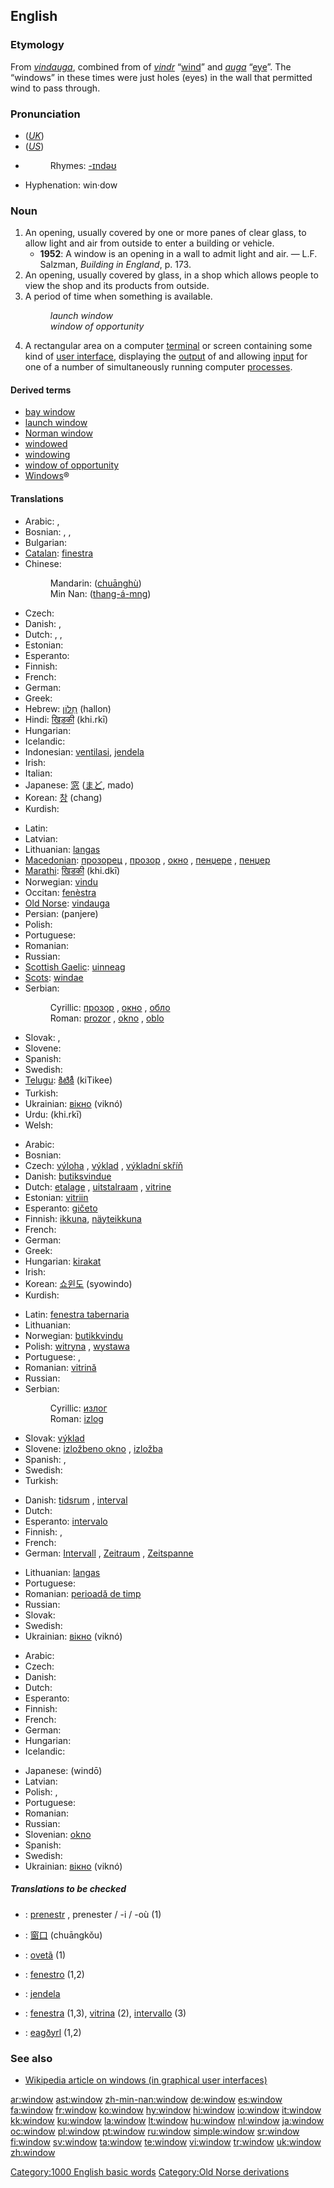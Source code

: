 {{wikipedia|window (disambiguation)}}
==English==

{{rank|write|caught|below|653|window|instead|giving|presence}}

===Etymology===
From {{ON.}} ''[[vindauga]]'', combined from of ''[[vindr]]'' “[[wind#Noun|wind]]” and ''[[auga]]'' “[[eye]]”. The “windows” in these times were just holes (eyes) in the wall that permitted wind to pass through.

===Pronunciation===
*(''[[Received Pronunciation|UK]]'') {{IPA|/ˈwɪndəʊ/}}
*(''[[General American|US]]'') {{IPA|/ˈwɪndoʊ/}}
*{{audio|en-us-window.ogg|Audio (US)}}
*:Rhymes: [[Rhymes:English:-ɪndəʊ|-ɪndəʊ]]
*Hyphenation: win·dow

===Noun===
{{wikipedia}}
{{en-noun}}

# An opening, usually covered by one or more panes of clear glass, to allow light and air from outside to enter a building or vehicle.
#* '''1952''': A window is an opening in a wall to admit light and air. &mdash; L.F. Salzman, ''Building in England'', p. 173.
# An opening, usually covered by glass, in a shop which allows people to view the shop and its products from outside.
# A period of time when something is available.
#: ''launch window''
#: ''window of opportunity''
# {{GUI}} A rectangular area on a computer [[terminal]] or screen containing some kind of [[user interface]], displaying the [[output]] of and allowing [[input]] for one of a number of simultaneously running computer [[process]]es.

====Derived terms====
*[[bay window]]
*[[launch window]]
*[[Norman window]]
*[[windowed]]
*[[windowing]]
*[[window of opportunity]]
*[[Windows]]&reg;<!--operating system-->

====Translations====
{{trans-top|opening for light and air}}
* Arabic: {{t-|ar|شباك|m|tr=šubbāk|sc=ARchar}}, {{t-|ar|نافذة|f|tr=nāfiða|sc=ARchar}}
* Bosnian: {{t-|bs|prozor|m}}, {{t-|bs|okno|n}}, {{t-|bs|pendžer|m}}
* Bulgarian: {{t+|bg|прозорец|m|tr=prozorets|sc=Cyrl}}
* [[Catalan]]: [[finestra]] {{f}}
* Chinese:
*: Mandarin: {{zh-ts|[[窗戶]]|[[窗户]]}} ([[chuānghù]])
*: Min Nan: {{zh-ts|[[窗仔門]]|[[窗仔门]]}} ([[thang-á-mn̂g|thang-á-mn{{unicode|̂}}g]])
* Czech: {{t-|cs|okno|n}}
* Danish: {{t+|da|vindue|n}}, {{t-|da|rude|c}}
* Dutch: {{t+|nl|raam|n}}, {{t+|nl|venster|n}}, {{t+|nl|ruit|f}}
* Estonian: {{t+|et|aken|f}}
* Esperanto: {{t+|eo|fenestro|xs=Esperanto}}
* Finnish: {{t+|fi|ikkuna}}
* French: {{t+|fr|fenêtre|f}}
* German: {{t+|de|Fenster|n}}
* Greek: {{t+|el|παράθυρο|n|tr=paráthiro|sc=Grek}}
* Hebrew: [[חלון|חַלּוֹן]] (hallon) {{m}}
* Hindi: [[खिड़की]] (khi.rkī) {{f}}
* Hungarian: {{t+|hu|ablak}}
* Icelandic: {{t+|is|gluggi|m}}
* Indonesian: [[ventilasi]], [[jendela]]
* Irish: {{t-|ga|fuinneog|f|xs=Irish}}
* Italian: {{t+|it|finestra|f}}
* Japanese: [[窓]] ([[まど]], mado)
* Korean: [[창]] (chang)
* Kurdish: {{t+|ku|په‌نجه‌ره‌|sc=KUchar}}
{{trans-mid}}
* Latin: {{t+|la|fenestra|f}}
* Latvian: {{t-|lv|logs|m|xs=Latvian}}
* Lithuanian: [[langas]] {{m}}
* [[Macedonian]]: [[прозорец]] {{m}}, [[прозор]] {{m}}, [[окно]] {{n}}, [[пенџере]] {{n}}, [[пенџер]] {{m}}
* [[Marathi]]: [[खिडकी]] (khi.dkī)
* Norwegian: [[vindu]] {{n}}
* Occitan: [[fenèstra]] {{f}}
* [[Old Norse]]: [[vindauga]] {{n}}
* Persian: {{FAchar|[[پنجره]]}} (panjere)
* Polish: {{t+|pl|okno|n}}
* Portuguese: {{t+|pt|janela|f}}
* Romanian: {{t-|ro|fereastră|f}}
* Russian: {{t+|ru|окно|n|tr=oknó|sc=Cyrl}}
* [[Scottish Gaelic]]: [[uinneag]] {{f}}
* [[Scots]]: [[windae]]
* Serbian:
*: Cyrillic: [[прозор#Serbian|прозор]] {{m}}, [[окно#Serbian|окно]] {{n}}, [[обло]] {{n}}
*: Roman: [[prozor#Serbian|prozor]] {{m}}, [[okno#Serbian|okno]] {{n}}, [[oblo]] {{n}}
* Slovak: {{t-|sk|okno|n}}, {{t-|sk|oblok|m}}
* Slovene: {{t+|sl|okno|n}}
* Spanish: {{t+|es|ventana|f}}
* Swedish: {{t+|sv|fönster|n}}
* [[Telugu]]: [[కిటికీ]] (kiTikee)
* Turkish: {{t+|tr|pencere}}
* Ukrainian: [[вікно]] (viknó) {{n}}
* Urdu: {{URchar|[[کھڑکی]]}} (khi.rkī) {{f}}
* Welsh: {{t-|cy|ffenest|f|xs=Welsh}}
{{trans-bottom}}

{{trans-top|shop window}}
* Arabic: {{t-|ar|شباك|m|tr=šubbāk|sc=ARchar}}
* Bosnian: {{t-|bs|izlog|m}}
* Czech: [[výloha]] {{f}}, [[výklad]] {{m}}, [[výkladní skříň]] {{f}}
* Danish: [[butiksvindue]] {{n}}
* Dutch: [[etalage]] {{f}}, [[uitstalraam]] {{n}}, [[vitrine#Dutch|vitrine]] {{f}}
* Estonian: [[vitriin]] {{f}}
* Esperanto: [[gičeto]]
* Finnish: [[ikkuna]], [[näyteikkuna]]
* French: {{t+|fr|vitrine|f}}
* German: {{t-|de|Schaufenster|n}}
* Greek: {{t+|el|βιτρίνα|f|tr=vitrína|sc=Grek}}
* Hungarian: [[kirakat]]
* Irish: {{t-|ga|fuinneog|f|xs=Irish}}
* Korean: [[쇼윈도]] (syowindo)
* Kurdish: {{KUchar|[[په‌نجه‌ره‌]]}}
{{trans-mid}}
* Latin: [[fenestra tabernaria]]
* Lithuanian: {{t-|lt|vitrina|f|xs=Lithuanian}}
* Norwegian: [[butikkvindu]] {{n}}
* Polish: [[witryna]] {{f}}, [[wystawa]] {{f}}
* Portuguese: {{t+|pt|montra|f}}, {{t-|pt|vitrina|f}}
* Romanian: [[vitrină]] {{f}}
* Russian: {{t-|ru|витрина|f|tr=vitrína|sc=Cyrl}}
* Serbian:
*: Cyrillic: [[излог#Serbian|излог]] {{m}}
*: Roman: [[izlog#Serbian|izlog]] {{m}}
* Slovak: [[výklad#Slovak|výklad]] {{m}}
* Slovene: [[izložbeno okno]] {{n}}, [[izložba]] {{f}}
* Spanish: {{t+|es|escaparate|m}}, {{t+|es|vitrina|f}}
* Swedish: {{t+|sv|skyltfönster|n}}
* Turkish: {{t+|tr|vitrin}}
{{trans-bottom}}

{{trans-top|period of time}}
* Danish: [[tidsrum]] {{n}}, [[interval]] {{n}}
* Dutch: {{t+|nl|interval|n}}
* Esperanto: [[intervalo]]
* Finnish: {{t+|fi|jakso}}, {{t+|fi|ikkuna}}
* French: {{t+|fr|fenêtre|f}}
* German: [[Intervall]] {{n}}, [[Zeitraum]] {{m}}, [[Zeitspanne]] {{f}}
{{trans-mid}}
* Lithuanian: [[langas]] {{m}}
* Portuguese: {{t+|pt|janela|f}}
* Romanian: [[perioadă de timp]] {{f}}
* Russian: {{t+|ru|окно|n|tr=oknó|sc=Cyrl}}
* Slovak: {{t-|sk|okno|n}}
* Swedish: {{t+|sv|fönster|n}}
* Ukrainian: [[вікно]] (viknó) {{n}}
{{trans-bottom}}

{{trans-top|area on a computer screen}}
* Arabic: {{t-|ar|نافذة|f|tr=nāfiða|sc=ARchar}}
* Czech: {{t-|cs|okno|n}}
* Danish: {{t+|da|vindue|n}}
* Dutch: {{t+|nl|venster|n}}
* Esperanto: {{t+|eo|fenestro|xs=Esperanto}}
* Finnish: {{t+|fi|ikkuna}}
* French: {{t+|fr|fenêtre|f}}
* German: {{t+|de|Fenster|n}}
* Hungarian: {{t+|hu|ablak}}
* Icelandic: {{t+|is|gluggi|m}}
{{trans-mid}}
* Japanese: {{t-|ja|ウィンドウ|sc=Jpan}} (windō)
* Latvian: {{t-|lv|logs|m|xs=Latvian}}
* Polish: {{t+|pl|okno|n}}, {{t+|pl|okienko|n}}
* Portuguese: {{t+|pt|janela|f}}
* Romanian: {{t-|ro|fereastră|f}}
* Russian: {{t+|ru|окно|n|tr=oknó|sc=Cyrl}}
* Slovenian: [[okno]]
* Spanish: {{t+|es|pantalla|f}}
* Swedish: {{t+|sv|fönster|n}}
* Ukrainian: [[вікно]] (viknó) {{n}}
{{trans-bottom}}

=====Translations to be checked=====
<!--Remove this section once all of the translations below have been moved into the tables above.-->
{{checktrans}}

*{{ttbc|Breton}}: [[prenestr]] {{m}}, prenester / -i / -où {{p}} (1)
*{{ttbc|Chinese}}: [[窗口]] (chuāngkǒu)
*{{ttbc|Guaraní}}: [[ovetã]] (1)
*{{ttbc|Ido}}: [[fenestro]] (1,2)
*{{ttbc|Indonesian}}: [[jendela]]
*{{ttbc|Interlingua}}: [[fenestra]] (1,3), [[vitrina]] (2), [[intervallo]] (3)
*{{ttbc|Old English}}: [[eagðyrl]] (1,2)

===See also===
*[[w:window_(computing)|Wikipedia article on windows (in graphical user interfaces)]]

[[Category:1000 English basic words]]
[[Category:Old Norse derivations]]

[[ar:window]]
[[ast:window]]
[[zh-min-nan:window]]
[[de:window]]
[[es:window]]
[[fa:window]]
[[fr:window]]
[[ko:window]]
[[hy:window]]
[[hi:window]]
[[io:window]]
[[it:window]]
[[kk:window]]
[[ku:window]]
[[la:window]]
[[lt:window]]
[[hu:window]]
[[nl:window]]
[[ja:window]]
[[oc:window]]
[[pl:window]]
[[pt:window]]
[[ru:window]]
[[simple:window]]
[[sr:window]]
[[fi:window]]
[[sv:window]]
[[ta:window]]
[[te:window]]
[[vi:window]]
[[tr:window]]
[[uk:window]]
[[zh:window]]